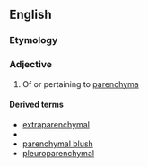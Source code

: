 ==English==

===Etymology===
{{suffix|en|parenchyma|al}}

===Adjective===
{{wikipedia}}
{{en-adj|-}}

# Of or pertaining to [[parenchyma]]

====Derived terms====
* [[extraparenchymal]]
* {{l|en|parenchymal jaundice}}
* [[parenchymal blush]]
* [[pleuroparenchymal]]